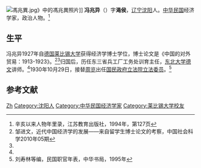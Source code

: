 [[File:馮兆異.jpg|thumb]]》中的馮兆異照片]]
'''冯兆异'''（{{bd|1894年||?|}}）字'''渑侯'''，[[辽宁|辽宁]][[沈阳|沈阳]]人。[[中华民国|中华民国]]经济学家，政治人物。<ref name=xh>辛亥以来人物年里录，江苏教育出版社，1994年，第127页</ref>

==生平==
冯兆异1927年自[[德国|德国]][[莱比锡大学|莱比锡大学]]获得经济学博士学位，博士论文是《中国的对外贸易：1913-1923》。<ref>邹进文，近代中国经济学的发展——来自留学生博士论文的考察，中国社会科学2010年05期</ref><ref name=xh/>归国后，历任东三省兵工厂工务处训育主任，[[东北大学|东北大学]][[德文|德文]]讲师。<ref name=xh/>1930年10月29日，接替[[周鲠生|周览]]出任[[国民政府|国民政府]][[立法院|立法院]][[立法委员|立法委员]]。<ref name=liu>刘寿林等编，民国职官年表，中华书局，1995年</ref>

==参考文献==
{{reflist}}

{{第1屆中華民國訓政時期立法委員名单}}
{{第2屆中華民國訓政時期立法委員名单}}
{{第3屆中華民國訓政時期立法委員名单}}
{{第4屆中華民國訓政時期立法委員名單}}
{{DEFAULTSORT:Feng冯}}
[[Category:冯姓|Zh]]
[[Category:沈阳人|Category:沈阳人]]
[[Category:中华民国经济学家|Category:中华民国经济学家]]
[[Category:莱比锡大学校友|Category:莱比锡大学校友]]